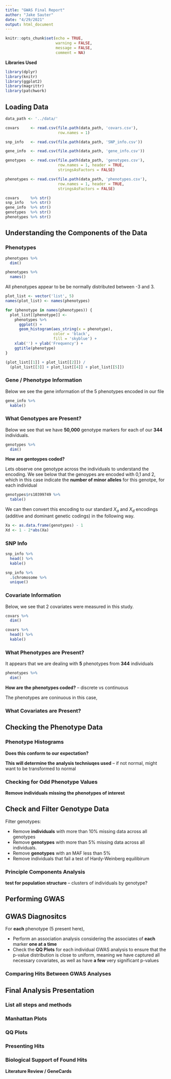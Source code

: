 ```yaml
---
title: "GWAS Final Report"
author: "Jake Sauter"
date: "4/29/2021"
output: html_document
---
```


```r
knitr::opts_chunk$set(echo = TRUE, 
                      warning = FALSE,
                      message = FALSE,
                      comment = NA)
```

**Libraries Used**

```r
library(dplyr)
library(knitr)
library(ggplot2)
library(magrittr)
library(patchwork)
```

## **Loading Data**

```r
data_path <- '../data/'

covars     <- read.csv(file.path(data_path, 'covars.csv'), 
                       row.names = 1)

snp_info   <- read.csv(file.path(data_path, 'SNP_info.csv'))

gene_info  <- read.csv(file.path(data_path, 'gene_info.csv'))

genotypes  <- read.csv(file.path(data_path, 'genotypes.csv'), 
                       row.names = 1, header = TRUE, 
                       stringsAsFactors = FALSE)

phenotypes <- read.csv(file.path(data_path, 'phenotypes.csv'), 
                       row.names = 1, header = TRUE, 
                       stringsAsFactors = FALSE)
```

```r
covars     %>% str()
snp_info   %>% str()
gene_info  %>% str()
genotypes  %>% str()
phenotypes %>% str()
```


## **Understanding the Components of the Data**

### **Phenotypes**

```r
phenotypes %>% 
  dim()
```
```r
phenotypes %>% 
  names()
```
All phenotypes appear to be be normally distributed between -3 and 3.

```r
plot_list <- vector('list', 5)
names(plot_list) <- names(phenotypes)

for (phenotype in names(phenotypes)) {
  plot_list[[phenotype]] <-
    phenotypes %>%  
      ggplot() + 
      geom_histogram(aes_string(x = phenotype), 
                     color = 'black', 
                     fill = 'skyblue') + 
    xlab('') + ylab('Frequency') + 
    ggtitle(phenotype)
}

(plot_list[[1]] + plot_list[[2]]) / 
  (plot_list[[3]] + plot_list[[4]] + plot_list[[5]])
```


### **Gene / Phenotype Information**

Below we see the gene information of the 5 phenotypes encoded in our file

```r
gene_info %>% 
  kable()
```

### **What Genotypes are Present?**

Below we see that we have **50,000** genotype markers for each of our **344** individuals.

```r
genotypes %>% 
  dim()
```

**How are gentoypes coded?**

Lets observe one genotype across the individuals to understand the encoding. We see below that the genoypes are encoded with 0,1 and 2, which in this case indicate the **number of minor alleles** for this genotpe, for each individual

```r
genotypes$rs10399749 %>% 
  table()
```


We can then convert this encoding to our standard $X_a$ and $X_d$ encodings (additive and dominant genetic codings) in the following way.

```r
Xa <- as.data.frame(genotypes) - 1
Xd <- 1 - 2*abs(Xa)
```

### **SNP Info**

```r
snp_info %>% 
  head() %>% 
  kable()
```

```r
snp_info %>% 
  .$chromosome %>% 
  unique()
```

### **Covariate Information**

Below, we see that 2 covariates were measured in this study.

```r
covars %>% 
  dim()
```

```r
covars %>% 
  head() %>% 
  kable()
```


### **What Phenotypes are Present?**

It appears that we are dealing with **5** phenotypes from **344** individuals

```r
phenotypes %>% 
  dim()
```

**How are the phenotypes coded?** -- discrete vs continuous

The phenotypes are coninuous in this case, 

### **What Covariates are Present?**

## **Checking the Phenotype Data**

### **Phenotype Histograms**

**Does this conform to our expectation?**

**This will determine the analysis techniuqes used** -- if not normal, might want to be transformed to normal

### **Checking for Odd Phenotype Values**

**Remove individuals missing the phenotypes of interest**

## **Check and Filter Genotype Data**

Filter genotypes:

-   Remove **individuals** with more than 10% missing data across all genotypes
-   Remove **genotypes** with more than 5% missing data across all individuals.
-   Remove **genotypes** with an MAF less than 5%
-   Remove individuals that fail a test of Hardy-Weinberg equilibirum

### **Principle Components Analysis**

**test for population structure** -- clusters of individuals by genotype?

## **Performing GWAS**

## **GWAS Diagnositcs**

For **each** phenotype (5 present here),

-   Perform an association analysis considering the associates of **each** marker **one at a time**
-   Check the **QQ Plots** for each individual GWAS analysis to ensure that the p-value distribution is close to uniform, meaning we have captured all necessary covariates, as well as have **a few** very significant p-values

### **Comparing Hits Between GWAS Analyses**

## **Final Analysis Presentation**

### **List all steps and methods**

### **Manhattan Plots**

### **QQ Plots**

### **Presenting Hits**

### **Biological Support of Found Hits**

**Literature Review / GeneCards**
